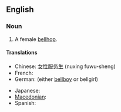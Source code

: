 ==English==

===Noun===
{{en-noun}}

# A female [[bellhop]].

====Translations====
{{trans-top|a female bellhop}}
* Chinese: [[女性服务生]] (nuxing fuwu-sheng)
* French: {{t+|fr|chasseuse}}
* German: {{t-|de|Hotelpage}} (either [[bellboy]] or bellgirl)
{{trans-mid}}
* Japanese: {{t-|ja|ベルガール|tr=berugāru}}
* [[Macedonian]]: {{t-|mk|портирка|f|tr=pórtirka}}
* Spanish: {{t-|es|botónesa}}
{{trans-bottom}}